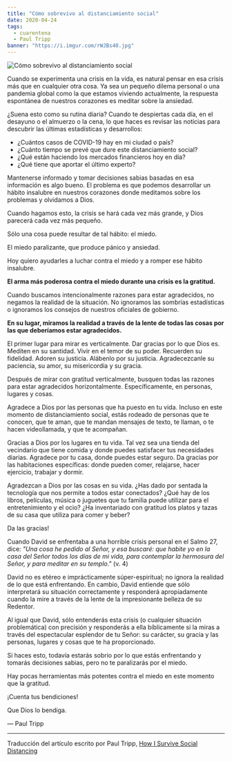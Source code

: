 ```yaml
---
title: "Cómo sobrevivo al distanciamiento social"
date: 2020-04-24
tags:
  - cuarentena
  - Paul Tripp
banner: "https://i.imgur.com/rWJBs40.jpg"
---
```



![Cómo sobrevivo al distanciamiento social](https://i.imgur.com/rWJBs40.jpg)

Cuando se experimenta una crisis en la vida, es natural pensar en esa crisis más que en cualquier otra cosa. Ya sea un pequeño dilema personal o una pandemia global como la que estamos viviendo actualmente, la respuesta espontánea de nuestros corazones es meditar sobre la ansiedad.

¿Suena esto como su rutina diaria? Cuando te despiertas cada día, en el desayuno o el almuerzo o la cena, lo que haces es revisar las noticias para descubrir las últimas estadísticas y desarrollos:

- ¿Cuántos casos de COVID-19 hay en mi ciudad o país?
- ¿Cuánto tiempo se prevé que dure este distanciamiento social?
- ¿Qué están haciendo los mercados financieros hoy en día?
- ¿Qué tiene que aportar el último experto?

Mantenerse informado y tomar decisiones sabias basadas en esa información es algo bueno. El problema es que podemos desarrollar un hábito insalubre en nuestros corazones donde meditamos sobre los problemas y olvidamos a Dios.

Cuando hagamos esto, la crisis se hará cada vez más grande, y Dios parecerá cada vez más pequeño.

Sólo una cosa puede resultar de tal hábito: el miedo.

El miedo paralizante, que produce pánico y ansiedad.

Hoy quiero ayudarles a luchar contra el miedo y a romper ese hábito insalubre.

**El arma más poderosa contra el miedo durante una crisis es la gratitud.**

Cuando buscamos intencionalmente razones para estar agradecidos, no negamos la realidad de la situación. No ignoramos las sombrías estadísticas o ignoramos los consejos de nuestros oficiales de gobierno.

**En su lugar, miramos la realidad a través de la lente de todas las cosas por las que deberíamos estar agradecidos.**

El primer lugar para mirar es verticalmente. Dar gracias por lo que Dios es. Mediten en su santidad. Vivir en el temor de su poder. Recuerden su fidelidad. Adoren su justicia. Alábenlo por su justicia. Agradecezcanle su paciencia, su amor, su misericordia y su gracia.

Después de mirar con gratitud verticalmente, busquen todas las razones para estar agradecidos horizontalmente. Específicamente, en personas, lugares y cosas.

Agradece a Dios por las personas que ha puesto en tu vida. Incluso en este momento de distanciamiento social, estás rodeado de personas que te conocen, que te aman, que te mandan mensajes de texto, te llaman, o te hacen videollamada, y que te acompañan.

Gracias a Dios por los lugares en tu vida. Tal vez sea una tienda del vecindario que tiene comida y donde puedes satisfacer tus necesidades diarias. Agradece por tu casa, donde puedes estar seguro. Da gracias por las habitaciones específicas: donde pueden comer, relajarse, hacer ejercicio, trabajar y dormir.

Agradezcan a Dios por las cosas en su vida. ¿Has dado por sentada la tecnología que nos permite a todos estar conectados? ¿Qué hay de los libros, películas, música o juguetes que tu familia puede utilizar para el entretenimiento y el ocio? ¿Ha inventariado con gratitud los platos y tazas de su casa que utiliza para comer y beber?

Da las gracias!

Cuando David se enfrentaba a una horrible crisis personal en el Salmo 27, dice: _"Una cosa he pedido al Señor, y esa buscaré: que habite yo en la casa del Señor todos los días de mi vida, para contemplar la hermosura del Señor, y para meditar en su templo."_ (v. 4)

David no es etéreo e imprácticamente súper-espiritual; no ignora la realidad de lo que está enfrentando. En cambio, David entiende que sólo interpretará su situación correctamente y responderá apropiadamente cuando la mire a través de la lente de la impresionante belleza de su Redentor.

Al igual que David, sólo entenderás esta crisis (o cualquier situación problemática) con precisión y responderás a ella bíblicamente si la miras a través del espectacular esplendor de tu Señor: su carácter, su gracia y las personas, lugares y cosas que te ha proporcionado.

Si haces esto, todavía estarás sobrio por lo que estás enfrentando y tomarás decisiones sabias, pero no te paralizarás por el miedo.

Hay pocas herramientas más potentes contra el miedo en este momento que la gratitud.

¡Cuenta tus bendiciones!

Que Dios lo bendiga.

— Paul Tripp

---

Traducción del artículo escrito por Paul Tripp, [How I Survive Social Distancing](https://www.paultripp.com/wednesdays-word/posts/how-i-survive-social-distancing)

<Author authorKey="paul-tripp" />
